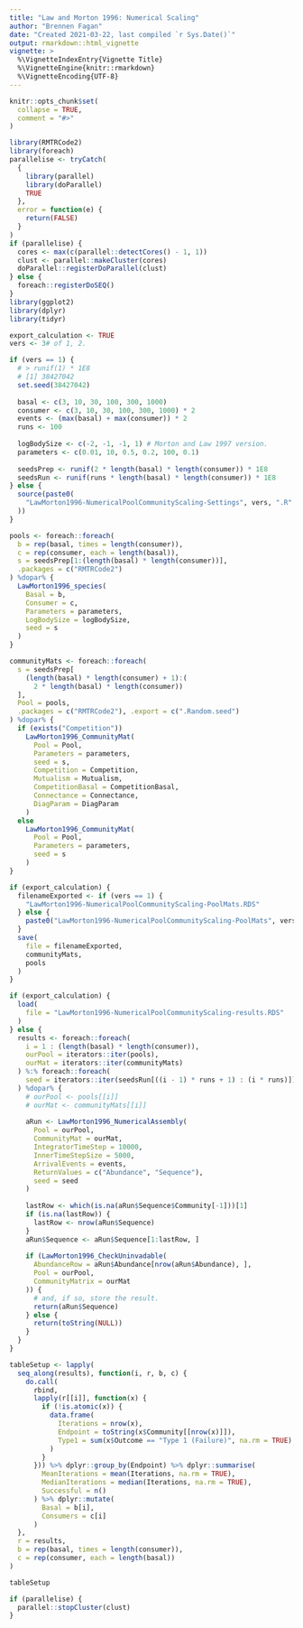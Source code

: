 ```yaml
---
title: "Law and Morton 1996: Numerical Scaling"
author: "Brennen Fagan"
date: "Created 2021-03-22, last compiled `r Sys.Date()`"
output: rmarkdown::html_vignette
vignette: >
  %\VignetteIndexEntry{Vignette Title}
  %\VignetteEngine{knitr::rmarkdown}
  %\VignetteEncoding{UTF-8}
---
```


```r
knitr::opts_chunk$set(
  collapse = TRUE,
  comment = "#>"
)
```

```r
library(RMTRCode2)
library(foreach)
parallelise <- tryCatch(
  {
    library(parallel)
    library(doParallel)
    TRUE
  },
  error = function(e) {
    return(FALSE)
  }
)
if (parallelise) {
  cores <- max(c(parallel::detectCores() - 1, 1))
  clust <- parallel::makeCluster(cores)
  doParallel::registerDoParallel(clust)
} else {
  foreach::registerDoSEQ()
}
library(ggplot2)
library(dplyr)
library(tidyr)

export_calculation <- TRUE
vers <- 3# of 1, 2.
```

```r
if (vers == 1) {
  # > runif(1) * 1E8
  # [1] 38427042
  set.seed(38427042)
  
  basal <- c(3, 10, 30, 100, 300, 1000)
  consumer <- c(3, 10, 30, 100, 300, 1000) * 2
  events <- (max(basal) + max(consumer)) * 2
  runs <- 100
  
  logBodySize <- c(-2, -1, -1, 1) # Morton and Law 1997 version.
  parameters <- c(0.01, 10, 0.5, 0.2, 100, 0.1)
  
  seedsPrep <- runif(2 * length(basal) * length(consumer)) * 1E8
  seedsRun <- runif(runs * length(basal) * length(consumer)) * 1E8
} else {
  source(paste0(
    "LawMorton1996-NumericalPoolCommunityScaling-Settings", vers, ".R"
  ))
}
```

```r
pools <- foreach::foreach(
  b = rep(basal, times = length(consumer)),
  c = rep(consumer, each = length(basal)),
  s = seedsPrep[1:(length(basal) * length(consumer))],
  .packages = c("RMTRCode2")
) %dopar% {
  LawMorton1996_species(
    Basal = b, 
    Consumer = c, 
    Parameters = parameters, 
    LogBodySize = logBodySize,
    seed = s
  )
}
```
```r
communityMats <- foreach::foreach(
  s = seedsPrep[
    (length(basal) * length(consumer) + 1):(
      2 * length(basal) * length(consumer))
  ],
  Pool = pools,
  .packages = c("RMTRCode2"), .export = c(".Random.seed")
) %dopar% {
  if (exists("Competition"))
    LawMorton1996_CommunityMat(
      Pool = Pool, 
      Parameters = parameters,
      seed = s,
      Competition = Competition,
      Mutualism = Mutualism,
      CompetitionBasal = CompetitionBasal,
      Connectance = Connectance,
      DiagParam = DiagParam
    )
  else 
    LawMorton1996_CommunityMat(
      Pool = Pool, 
      Parameters = parameters,
      seed = s
    )
}

if (export_calculation) {
  filenameExported <- if (vers == 1) {
    "LawMorton1996-NumericalPoolCommunityScaling-PoolMats.RDS"
  } else {
    paste0("LawMorton1996-NumericalPoolCommunityScaling-PoolMats", vers, ".RDS")
  }
  save(
    file = filenameExported,
    communityMats,
    pools
  )
}
```

```r
if (export_calculation) {
  load(
    file = "LawMorton1996-NumericalPoolCommunityScaling-results.RDS"
  )
} else {
  results <- foreach::foreach(
    i = 1 : (length(basal) * length(consumer)),
    ourPool = iterators::iter(pools),
    ourMat = iterators::iter(communityMats)
  ) %:% foreach::foreach(
    seed = iterators::iter(seedsRun[((i - 1) * runs + 1) : (i * runs)])
  ) %dopar% {
    # ourPool <- pools[[i]]
    # ourMat <- communityMats[[i]]
    
    aRun <- LawMorton1996_NumericalAssembly(
      Pool = ourPool, 
      CommunityMat = ourMat,
      IntegratorTimeStep = 10000,
      InnerTimeStepSize = 5000, 
      ArrivalEvents = events,
      ReturnValues = c("Abundance", "Sequence"), 
      seed = seed
    )
    
    lastRow <- which(is.na(aRun$Sequence$Community[-1]))[1]
    if (is.na(lastRow)) {
      lastRow <- nrow(aRun$Sequence)
    }
    aRun$Sequence <- aRun$Sequence[1:lastRow, ]
    
    if (LawMorton1996_CheckUninvadable(
      AbundanceRow = aRun$Abundance[nrow(aRun$Abundance), ],
      Pool = ourPool,
      CommunityMatrix = ourMat
    )) {
      # and, if so, store the result.
      return(aRun$Sequence)
    } else {
      return(toString(NULL))
    }
  }
}
```

```r
tableSetup <- lapply(
  seq_along(results), function(i, r, b, c) {
    do.call(
      rbind, 
      lapply(r[[i]], function(x) {
        if (!is.atomic(x)) {
          data.frame(
            Iterations = nrow(x), 
            Endpoint = toString(x$Community[[nrow(x)]]), 
            Type1 = sum(x$Outcome == "Type 1 (Failure)", na.rm = TRUE)
          )
        }
      })) %>% dplyr::group_by(Endpoint) %>% dplyr::summarise(
        MeanIterations = mean(Iterations, na.rm = TRUE),
        MedianIterations = median(Iterations, na.rm = TRUE),
        Successful = n()
      ) %>% dplyr::mutate(
        Basal = b[i],
        Consumers = c[i]
      )
  },
  r = results, 
  b = rep(basal, times = length(consumer)),  
  c = rep(consumer, each = length(basal))
)
```

```r
tableSetup
```

```r
if (parallelise) {
  parallel::stopCluster(clust)
}
```
